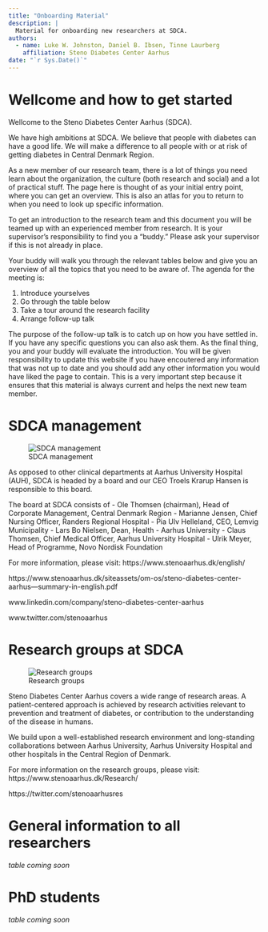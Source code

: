 ```yaml
---
title: "Onboarding Material"
description: |
  Material for onboarding new researchers at SDCA.
authors:
  - name: Luke W. Johnston, Daniel B. Ibsen, Tinne Laurberg
    affiliation: Steno Diabetes Center Aarhus
date: "`r Sys.Date()`"
---
```


# Wellcome and how to get started

Wellcome to the Steno Diabetes Center Aarhus (SDCA).

We have high ambitions at SDCA. We believe that people with diabetes can have a good life. We will make a difference to all people with or at risk of getting diabetes in Central Denmark Region.

As a new member of our research team, there is a lot of things you need learn about the organization, the culture (both research and social) and a lot of practical stuff. The page here is thought of as your initial entry point, where you can get an overview. This is also an atlas for you to return to when you need to look up specific information. 

To get an introduction to the research team and this document you will be teamed up with an experienced member from research. It is your supervisor's responsibility to find you a "buddy." Please ask your supervisor if this is not already in place.

Your buddy will walk you through the relevant tables below and give you an overview of all the topics that you need to be aware of. The agenda for the meeting is:

1. Introduce yourselves
2. Go through the table below
3. Take a tour around the research facility
4. Arrange follow-up talk

The purpose of the follow-up talk is to catch up on how you have settled in. If you have any specific questions you can also ask them. As the final thing, you and your buddy will evaluate the introduction. You will be given responsibility to update this website if you have encoutered  any information that was not up to date and you should add any other information you would have liked the page to contain. This is a very important step because it ensures that this material is always current and helps the next new team member.

# SDCA management
![SDCA management](https://user-images.githubusercontent.com/48243937/110253049-8d6ddf80-7f88-11eb-9f16-0926d55025fb.jpg)

As opposed to other clinical departments at Aarhus University Hospital (AUH), SDCA is headed by a board and our CEO Troels Krarup Hansen is responsible to this board.
 
The board at SDCA consists of
-	Ole Thomsen (chairman), Head of Corporate Management, Central Denmark Region
-	Marianne Jensen, Chief Nursing Officer, Randers Regional Hospital
-	Pia Ulv Helleland, CEO, Lemvig Municipality
-	Lars Bo Nielsen, Dean, Health - Aarhus University
-	Claus Thomsen, Chief Medical Officer, Aarhus University Hospital
-	Ulrik Meyer, Head of Programme, Novo Nordisk Foundation

For more information, please visit:
https://www.stenoaarhus.dk/english/    

https://www.stenoaarhus.dk/siteassets/om-os/steno-diabetes-center-aarhus---summary-in-english.pdf 

www.linkedin.com/company/steno-diabetes-center-aarhus   

www.twitter.com/stenoaarhus  

# Research groups at SDCA
![Research groups](https://user-images.githubusercontent.com/48243937/110253157-1ab13400-7f89-11eb-8e26-042a0f38e18a.jpg)

Steno Diabetes Center Aarhus covers a wide range of research areas. A patient-centered approach is achieved by research activities relevant to prevention and treatment of diabetes, or contribution to the understanding of the disease in humans.

We build upon a well-established research environment and long-standing collaborations between Aarhus University, Aarhus University Hospital and other hospitals in the Central Region of Denmark.

For more information on the research groups, please visit:
https://www.stenoaarhus.dk/Research/

https://twitter.com/stenoaarhusres 

# General information to all researchers
*table coming soon*

# PhD students
*table coming soon*













